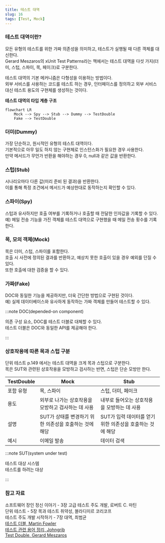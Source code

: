 ```yaml
---
title: 테스트 대역
slug: 16
tags: [Test, Mock]
---
```


### 테스트 대역이란?

모든 유형의 테스트를 위한 가짜 의존성을 의미하고, 테스트가 실행될 때 다른 객체를 대신한다.  
Gerard Meszaros의 xUnit Test Patterns라는 책에서는 테스트 대역을 다섯 가지(더미, 스텁, 스파이, 목, 페이크)로 구분한다.

테스트 대역의 기본 메커니즘은 다형성을 이용하는 방법이다.  
외부 서비스를 사용하는 코드를 테스트 하는 경우, 인터페이스를 정의하고 외부 서비스 대신 테스트 용도의 구현체를 생성하는 것이다.

**테스트 대역의 타입 계층 구조**

```mermaid
flowchart LR
    Mock --> Spy --> Stub --> Dummy --> TestDouble
    Fake --> TestDouble
```

### 더미(Dummy)

가장 단순하고, 원시적인 유형의 테스트 대역이다.  
기본적으로 아무 일도 하지 않는 구현체로 인스턴스화가 필요한 경우 사용한다.  
만약 메서드가 무언가 반환을 해야하는 경우 0, null과 같은 값을 반환한다.  

### 스텁(Stub)

시나리오마다 다른 값(미리 준비 된 결과)을 반환한다.  
이를 통해 특정 조건에서 메서드가 예상한대로 동작하는지 확인할 수 있다.  

### 스파이(Spy)

스텁과 유사하지만 호출 여부를 기록하거나 호출할 때 전달한 인자값을 기록할 수 있다.  
예) 메일 전송 기능을 가진 객체를 테스트 대역으로 구현했을 때 메일 전송 횟수를 기록한다.  

### 목, 모의 객체(Mock)

목은 더미, 스텁, 스파이를 포함한다.  
호출 시 사전에 정의된 결과를 반환하고, 예상치 못한 호출이 있을 경우 예외를 던질 수 있다.  
또한 호출에 대한 검증을 할 수 있다.  

### 가짜(Fake)

DOC와 동일한 기능을 제공하지만, 더욱 간단한 방법으로 구현된 것이다.  
예) 실제 데이터베이스와 유사하게 동작하는 가짜 객체를 만들어 테스트할 수 있다.  

:::note DOC(depended-on component)

의존 구성 요소, DOC를 테스트 더블로 대체할 수 있다.  
테스트 더블은 DOC와 동일한 API를 제공해야 한다.  

:::

### 상호작용에 따른 목과 스텁 구분

단위 테스트 p.149 에서는 테스트 대역을 크게 목과 스텁으로 구분한다.  
목은 SUT와 관련된 상호작용을 모방하고 검사하는 반면, 스텁은 단순 모방만 한다.  

| TestDouble | Mock | Stub |
| --- | --- | --- |
| 포함 유형 | 목, 스파이 | 스텁, 더미, 페이크 |
| 용도 | 외부로 나가는 상호작용을 모방하고 검사하는 데 사용 | 내부로 들어오는 상호작용을 모방하는 데 사용 |
| 설명 | SUT가 상태를 변경하기 위한 의존성을 호출하는 것에 해당 | SUT가 입력 데이터를 얻기 위한 의존성을 호출하는 것에 해당
| 예시 | 이메일 발송 | 데이터 검색 |

:::note SUT(system under test)

테스트 대상 시스템   
테스트를 하려는 대상

:::

### 참고 자료

소프트웨어 장인 정신 이야기 - 3장 고급 테스트 주도 개발, 로버트 C. 마틴  
단위 테스트 - 5장 목과 테스트 취약성, 블라디미르 코리코프  
테스트 주도 개발 시작하기 - 7장 대역, 최범균  
[테스트 더블, Martin Fowler](https://www.martinfowler.com/bliki/TestDouble.html)  
[테스트 관련 용어 정리, Johngrib](https://johngrib.github.io/wiki/test-terms/)  
[Test Double, Gerard Meszaros](http://xunitpatterns.com/Test%20Double.html)